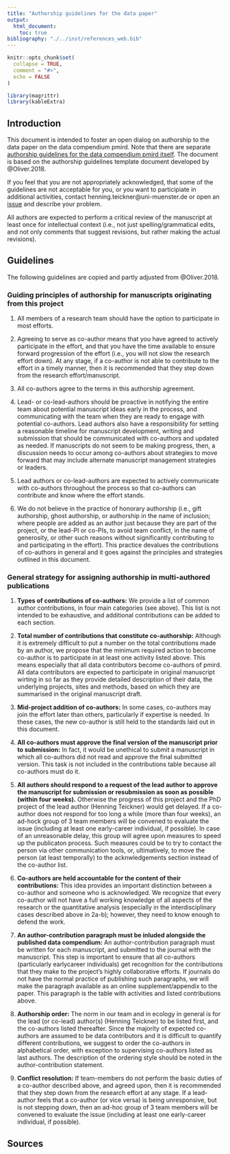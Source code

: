 ```yaml
---
title: "Authorship guidelines for the data paper"
output: 
  html_document:
    toc: true
bibliography: "./../inst/references_web.bib"
---
```


```r
knitr::opts_chunk$set(
  collapse = TRUE,
  comment = "#>",
  echo = FALSE
)
```

```r
library(magrittr)
library(kableExtra)
```

## Introduction

This document is intended to foster an open dialog on authorship to the data paper on the data compendium pmird. Note that there are separate [authorship guidelines for the data compendium pmird itself](a06-Authorship-guidelines-for-pmird.html). The document is based on the authorship guidelines template document developed by @Oliver.2018.

<!--In the table below, all tasks for the succesful finalization and submission of the manuscript for the data paper on pmird are listed. In the right column, the names of all current co-authors are listed for the respective task. This document is continuously updated if there are new contributions to the manuscript.

The information provided in this table are the basis for the authorship order and the description of individual contributions to the data paper according to the guidelines listed below.-->

If you feel that you are not appropriately acknowledged, that some of the guidelines are not acceptable for you, or you want to participiate in additional activities, contact henning.teickner@uni-muenster.de or open an [issue](https://github.com/henningte/pmird/issues) and describe your problem. 

<!--## Activities

```r
rbind( 
  c("a) Conceived the idea/concept for the data compendium and data paper", "Henning Teicker"),
  c("b) Designed the data compendium and general structure of the data paper", "Henning Teickner"),
  c("c) Supervised co-authors and manuscript progress", "Henning Teicker"),
  c("d) Other", ""),
  #
  c("e) Compiled or synthesised data", ""),
  c("f) Wrote code (or performed analysis) for an analysis or model for widely-used and cited methods – provided code for an analysis for a fairly standard model, requiring a relatively small amount of time & intellectual investment", ""),
  c("g) Developed code (or performed analysis) for a NOVEL analysis or model – developed code and novel
method/analysis, requiring a large amount of time & intellectual investment.", ""),
  c("h) Provided critical ecological interpretations related to either of the above analytical methods", ""),
  c("i) Interpreted results – individually or collectively helped to interpret meaning of results", ""),
  c("j) Drafted figures or tables", ""),
  c("k) Other", ""),
  #
  c("l) Wrote sections of text - even if eventually these sections were not included in final version", ""),
c("m) Other", ""),
  #
  c("o) Student or post-doc mentoring Served as advisor/supervisor to the lead author of the manuscript throughout their career on the project and through the development of the manuscript effort. *Generally assumed to be a co-author, although we expect frequent participation in MS development and other contributions above.", ""),
  #
  c("p) Other contributions not listed above (e.g., person has a light-bulb moment that completely changes scope/slant of project), please specify", "")
  ) %>%
  as.data.frame() %>%
  kableExtra::kable(col.names = c("Activity", "Author contributions")) %>%
  kableExtra::pack_rows("Category 1: CONCEPT AND DESIGN", 1, 4) %>%
  kableExtra::pack_rows("Category 2: DATA/ANALYSIS/MODELING", 5, 10) %>%
  kableExtra::pack_rows("Category 3: WRITING", 11, 12) %>%
  kableExtra::pack_rows("Category 4: SUPERVISING AND MENTORING", 13, 14) %>%
  kableExtra::pack_rows("Category 5: OTHER", 15, 15)
```

-->

All authors are expected to perform a critical review of the manuscript at least once for intellectual context (i.e., not just spelling/grammatical edits, and not only comments that suggest revisions, but rather making the actual revisions).

<!--All authors have to respond to a request of the lead author to approve the manuscript for submission or resubmission within four weeks. All persons who do not fulfill this requirement this are not considered as co-authors any more and moved to the acknowledgement section instead. They may rejoin the authors if (1) they reply before the final submission of the manuscript and (2) follow the remaining requirements of the author guidelines.-->

## Guidelines

The following guidelines are copied and partly adjusted from @Oliver.2018.

### Guiding principles of authorship for manuscripts originating from this project

1. All members of a research team should have the option to participate in most efforts.

2. Agreeing to serve as co-author means that you have agreed to actively participate in the effort, and that you have the time available to ensure forward progression of the effort (i.e., you will not slow the research effort down). At any stage, if a co-author is not able to contribute to the effort in a timely manner, then it is recommended that they step down from the research effort/manuscript.

3. All co-authors agree to the terms in this authorship agreement.

4. Lead- or co-lead-authors should be proactive in notifying the entire team about potential manuscript ideas early in the process, and communicating with the team when they are ready to engage with potential co-authors. Lead authors also have a responsibility for setting a reasonable timeline for manuscript development, writing and submission that should be communicated with co-authors and updated as needed. If manuscripts do not seem to be making progress, then, a discussion needs to occur among co-authors about strategies to move forward that may include alternate manuscript management strategies or leaders.

5. Lead authors or co-lead-authors are expected to actively communicate with co-authors throughout
the process so that co-authors can contribute and know where the effort stands.

6. We do not believe in the practice of honorary authorship (i.e., gift authorship, ghost authorship, or authorship in the name of inclusion; where people are added as an author just because they are part of the project, or the lead-PI or co-PIs, to avoid team conflict, in the name of generosity, or other such reasons without significantly contributing to and participating in the effort). This practice devalues the contributions of co-authors in general and it goes against the principles and strategies outlined in this document.


### General strategy for assigning authorship in multi-authored publications

1. **Types of contributions of co-authors:** We provide a list of common author contributions, in four main categories (see above). This list is not intended to be exhaustive, and additional contributions can be added to each section.

2. **Total number of contributions that constitute co-authorship:** Although it is extremely difficult to put a number on the total contributions made by an author, we propose that the minimum required action to become co-author is to participate in at least one activity listed above. This means especially that all data contributors become co-authors of pmird. All data contributors are expected to participate in original manuscript wirting in so far as they provide detailed description of their data, the underlying projects, sites and methods, based on which they are summarised in the original manuscript draft.

3. **Mid-project addition of co-authors:** In some cases, co-authors may join the effort later than others, particularly if expertise is needed. In these cases, the new co-author is still held to the standards laid out in this document.

4. **All co-authors must approve the final version of the manuscript prior to submission:** In fact, it
would be unethical to submit a manuscript in which all co-authors did not read and approve the final submitted version. This task is not included in the contributions table because all co-authors must do it.

5. **All authors should respond to a request of the lead author to approve the manuscript for submission or resubmission as soon as possible (within four weeks).** Otherwise the progress of this project and the PhD project of the lead author (Henning Teickner) would get delayed. If a co-author does not respond for too long a while (more than four weeks), an ad-hock group of 3 team members will be convened to evaluate the issue (including at least one early-career individual, if possible). In case of an unreasonable delay, this group will agree upon measures to speed up the publicaton process. Such measures could be to try to contact the person via other communication tools, or, ultimatively, to move the person (at least temporally) to the acknwledgements section instead of the co-author list.  

6. **Co-authors are held accountable for the content of their contributions:** This idea provides an important distinction between a co-author and someone who is acknowledged. We recognize that every co-author will not have a full working knowledge of all aspects of the research or the quantitative analysis (especially in the interdisciplinary cases described above in 2a-b); however, they need to know enough to defend the work.

7. **An author-contribution paragraph must be inluded alongside the published data compendium:** An author-contribution paragraph must be written for each manuscript, and submitted to the journal with the manuscript. This step is important to ensure that all co-authors (particularly earlycareer individuals) get recognition for the contributions that they make to the project’s highly collaborative efforts. If journals do not have the normal practice of publishing such paragraphs, we will make the paragraph available as an online supplement/appendix to the paper. This paragraph is the table with activities and listed contributions above.

8. **Authorship order:** The norm in our team and in ecology in general is for the lead (or co-lead) author(s) (Henning Teickner) to be listed first, and the co-authors listed thereafter. Since the majority of expected co-authors are assumed to be data contributors and it is difficult to quantify different contributions, we suggest to order the co-authors in alphabetical order, with exception to supervising co-authors listed as last authors. The description of the ordering style should be noted in the author-contribution statement.

9. **Conflict resolution:** If team-members do not perform the basic duties of a co-author described above, and agreed upon, then it is recommended that they step down from the research effort at any stage. If a lead-author feels that a co-author (or vice versa) is being unresponsive, but is not stepping down, then an ad-hoc group of 3 team members will be convened to evaluate the issue (including at least one early-career individual, if possible).

## Sources
